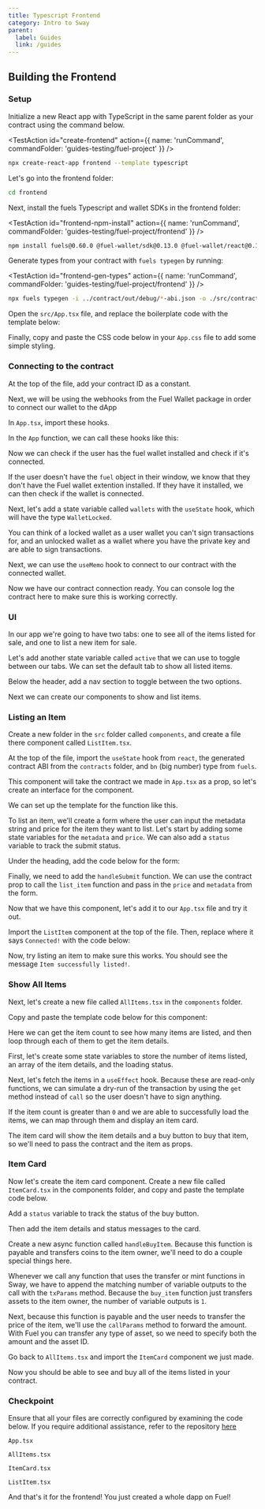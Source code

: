 ```yaml
---
title: Typescript Frontend
category: Intro to Sway
parent:
  label: Guides
  link: /guides
---
```


## Building the Frontend

### Setup

Initialize a new React app with TypeScript in the same parent folder as your contract using the command below.

<TestAction
id="create-frontend"
action={{
  name: 'runCommand', 
  commandFolder: 'guides-testing/fuel-project'
}}
/>

```sh
npx create-react-app frontend --template typescript
```

Let's go into the frontend folder:

```sh
cd frontend
```

Next, install the fuels Typescript and wallet SDKs in the frontend folder:

<TestAction
id="frontend-npm-install"
action={{
  name: 'runCommand', 
  commandFolder: 'guides-testing/fuel-project/frontend'
}}
/>

```sh
npm install fuels@0.60.0 @fuel-wallet/sdk@0.13.0 @fuel-wallet/react@0.13.0 --save
```

Generate types from your contract with `fuels typegen` by running:

<TestAction
id="frontend-gen-types"
action={{
  name: 'runCommand', 
  commandFolder: 'guides-testing/fuel-project/frontend'
}}
/>

```sh
npx fuels typegen -i ../contract/out/debug/*-abi.json -o ./src/contracts
```

Open the `src/App.tsx` file, and replace the boilerplate code with the template below:

<CodeImport
  file="../../examples/intro-to-sway/frontend/src/App.tsx"
  comment="fe_app_template"
  commentType="//"
  lang="tsx"
/>

Finally, copy and paste the CSS code below in your `App.css` file to add some simple styling.

<CodeImport
  file="../../examples/intro-to-sway/frontend/src/App.css"
  comment="fe_css"
  commentType="//"
  lang="tsx"
/>

### Connecting to the contract

At the top of the file, add your contract ID as a constant.

<CodeImport
  file="../../examples/intro-to-sway/frontend/src/App.tsx"
  comment="fe_contract_id"
  commentType="//"
  lang="tsx"
/>

Next, we will be using the webhooks from the Fuel Wallet package in order to connect our wallet to the dApp

In `App.tsx`, import these hooks.

<CodeImport
  file="../../examples/intro-to-sway/frontend/src/App.tsx"
  comment="fe_import_hooks"
  commentType="//"
  lang="tsx"
/>

In the `App` function, we can call these hooks like this:

<CodeImport
  file="../../examples/intro-to-sway/frontend/src/App.tsx"
  comment="fe_call_hooks"
  commentType="//"
  lang="tsx"
/>

Now we can check if the user has the fuel wallet installed and check if it's connected. 

If the user doesn't have the `fuel` object in their window, we know that they don't have the Fuel wallet extention installed.
If they have it installed, we can then check if the wallet is connected.

<CodeImport
  file="../../examples/intro-to-sway/frontend/src/App.tsx"
  comment="fe_fuel_obj"
  commentType="{/*"
  lang="tsx"
/>

Next, let's add a state variable called `wallets` with the `useState` hook, which will have the type `WalletLocked`.

You can think of a locked wallet as a user wallet you can't sign transactions for, and an unlocked wallet as a wallet where you have the private key and are able to sign transactions.

<CodeImport
  file="../../examples/intro-to-sway/frontend/src/App.tsx"
  comment="fe_wallet"
  commentType="//"
  lang="tsx"
/>

Next, we can use the `useMemo` hook to connect to our contract with the connected wallet.

<CodeImport
  file="../../examples/intro-to-sway/frontend/src/App.tsx"
  comment="fe_use_memo"
  commentType="//"
  lang="tsx"
/>


Now we have our contract connection ready. You can console log the contract here to make sure this is working correctly.

### UI

In our app we're going to have two tabs: one to see all of the items listed for sale, and one to list a new item for sale.

Let's add another state variable called `active` that we can use to toggle between our tabs. We can set the default tab to show all listed items.

<CodeImport
  file="../../examples/intro-to-sway/frontend/src/App.tsx"
  comment="fe_state_active"
  commentType="//"
  lang="tsx"
/>

Below the header, add a nav section to toggle between the two options.

<CodeImport
  file="../../examples/intro-to-sway/frontend/src/App.tsx"
  comment="fe_ui_state_active"
  commentType="{/*"
  lang="tsx"
/>

Next we can create our components to show and list items.

### Listing an Item

Create a new folder in the `src` folder called `components`, and create a file there component called `ListItem.tsx`.

At the top of the file, import the `useState` hook from `react`, the generated contract ABI from the `contracts` folder, and `bn` (big number) type from `fuels`.

<CodeImport
  file="../../examples/intro-to-sway/frontend/src/components/ListItem.tsx"
  comment="fe_list_items_import"
  commentType="//"
  lang="tsx"
/>

This component will take the contract we made in `App.tsx` as a prop, so let's create an interface for the component.

<CodeImport
  file="../../examples/intro-to-sway/frontend/src/components/ListItem.tsx"
  comment="fe_list_items_interface"
  commentType="//"
  lang="tsx"
/>

We can set up the template for the function like this.

<CodeImport
  file="../../examples/intro-to-sway/frontend/src/components/ListItem.tsx"
  comment="fe_list_items_function"
  commentType="//"
  lang="tsx"
/>


To list an item, we'll create a form where the user can input the metadata string and price for the item they want to list. 
Let's start by adding some state variables for the `metadata` and `price`. We can also add a `status` variable to track the submit status.

<CodeImport
  file="../../examples/intro-to-sway/frontend/src/components/ListItem.tsx"
  comment="fe_list_items_state_variables"
  commentType="//"
  lang="tsx"
/>

Under the heading, add the code below for the form:

<CodeImport
  file="../../examples/intro-to-sway/frontend/src/components/ListItem.tsx"
  comment="fe_list_items_form"
  commentType="{/*"
  lang="tsx"
/>

Finally, we need to add the `handleSubmit` function. 
We can use the contract prop to call the `list_item` function and pass in the `price` and `metadata` from the form.

<CodeImport
  file="../../examples/intro-to-sway/frontend/src/components/ListItem.tsx"
  comment="fe_list_items_handle_submit"
  commentType="//"
  lang="tsx"
/>

Now that we have this component, let's add it to our `App.tsx` file and try it out.

Import the `ListItem` component at the top of the file.
Then, replace where it says `Connected!` with the code below:

<CodeImport
  file="../../examples/intro-to-sway/frontend/src/App.tsx"
  comment="fe_items_contract"
  commentType="{/*"
  lang="tsx"
/>

Now, try listing an item to make sure this works. 
You should see the message `Item successfully listed!`.

### Show All Items

Next, let's create a new file called `AllItems.tsx` in the `components` folder.

Copy and paste the template code below for this component:

<CodeImport
  file="../../examples/intro-to-sway/frontend/src/components/AllItems.tsx"
  comment="fe_all_items_template"
  commentType="//"
  lang="tsx"
/>

Here we can get the item count to see how many items are listed, and then loop through each of them to get the item details.

First, let's create some state variables to store the number of items listed, an array of the item details, and the loading status.

<CodeImport
  file="../../examples/intro-to-sway/frontend/src/components/AllItems.tsx"
  comment="fe_all_items_state_variables"
  commentType="//"
  lang="tsx"
/>

Next, let's fetch the items in a `useEffect` hook.
Because these are read-only functions, we can simulate a dry-run of the transaction by using the `get` method instead of `call` so the user doesn't have to sign anything.

<CodeImport
  file="../../examples/intro-to-sway/frontend/src/components/AllItems.tsx"
  comment="fe_all_items_use_effect"
  commentType="//"
  lang="tsx"
/>

If the item count is greater than `0` and we are able to successfully load the items, we can map through them and display an item card.

The item card will show the item details and a buy button to buy that item, so we'll need to pass the contract and the item as props.

<CodeImport
  file="../../examples/intro-to-sway/frontend/src/components/AllItems.tsx"
  comment="fe_all_items_cards"
  commentType="{/*"
  lang="tsx"
/>

### Item Card

Now let's create the item card component. 
Create a new file called `ItemCard.tsx` in the components folder, and copy and paste the template code below.

<CodeImport
  file="../../examples/intro-to-sway/frontend/src/components/ItemCard.tsx"
  comment="fe_item_card_template"
  commentType="//"
  lang="tsx"
/>

Add a `status` variable to track the status of the buy button.

<CodeImport
  file="../../examples/intro-to-sway/frontend/src/components/ItemCard.tsx"
  comment="fe_item_card_status"
  commentType="//"
  lang="tsx"
/>

Then add the item details and status messages to the card.

<CodeImport
  file="../../examples/intro-to-sway/frontend/src/components/ItemCard.tsx"
  comment="fe_item_cards"
  commentType="//"
  lang="tsx"
/>

Create a new async function called `handleBuyItem`.
Because this function is payable and transfers coins to the item owner, we'll need to do a couple special things here.

Whenever we call any function that uses the transfer or mint functions in Sway, we have to append the matching number of variable outputs to the call with the `txParams` method. Because the `buy_item` function just transfers assets to the item owner, the number of variable outputs is `1`.

Next, because this function is payable and the user needs to transfer the price of the item, we'll use the `callParams` method to forward the amount. With Fuel you can transfer any type of asset, so we need to specify both the amount and the asset ID.

<CodeImport
  file="../../examples/intro-to-sway/frontend/src/components/ItemCard.tsx"
  comment="fe_item_card_buy_item"
  commentType="//"
  lang="tsx"
/>

Go back to `AllItems.tsx` and import the `ItemCard` component we just made.

Now you should be able to see and buy all of the items listed in your contract.

### Checkpoint

Ensure that all your files are correctly configured by examining the code below. If you require additional assistance, refer to the repository [here](https://github.com/FuelLabs/intro-to-sway/tree/main/frontend)

`App.tsx`

<CodeImport
  file="../../examples/intro-to-sway/frontend/src/App.tsx"
  comment="fe_app_all"
  commentType="/*"
  lang="tsx"
/>

`AllItems.tsx`

<CodeImport
  file="../../examples/intro-to-sway/frontend/src/components/AllItems.tsx"
  comment="fe_all_items_all"
  commentType="/*"
  lang="tsx"
/>

`ItemCard.tsx`

<CodeImport
  file="../../examples/intro-to-sway/frontend/src/components/ItemCard.tsx"
  comment="fe_item_card_all"
  commentType="/*"
  lang="tsx"
/>

`ListItem.tsx`

<CodeImport
  file="../../examples/intro-to-sway/frontend/src/components/ListItem.tsx"
  comment="fe_list_item_all"
  commentType="/*"
  lang="tsx"
/>

And that's it for the frontend! You just created a whole dapp on Fuel! 